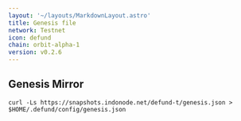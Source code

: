 ```yaml
---
layout: '~/layouts/MarkdownLayout.astro'
title: Genesis file
network: Testnet
icon: defund
chain: orbit-alpha-1
version: v0.2.6
---
```

## Genesis Mirror

```
curl -Ls https://snapshots.indonode.net/defund-t/genesis.json > $HOME/.defund/config/genesis.json
```